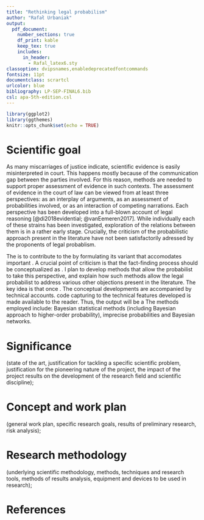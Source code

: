 ```yaml
---
title: "Rethinking legal probabilism"
author: "Rafał Urbaniak"
output:
  pdf_document:
    number_sections: true
    df_print: kable 
    keep_tex: true
    includes:
      in_header:
        - Rafal_latex6.sty
classoption: dvipsnames,enabledeprecatedfontcommands
fontsize: 11pt
documentclass: scrartcl
urlcolor: blue
bibliography: LP-SEP-FINAL6.bib
csl: apa-5th-edition.csl
---
```





```r
library(ggplot2)
library(ggthemes)
knitr::opts_chunk$set(echo = TRUE)
```





\tableofcontents

\thispagestyle{empty}

# Scientific goal

<!-- (description of the problem to be solved, research questions and hypotheses) -->




As many miscarriages of justice indicate, scientific evidence is easily misinterpreted in court. This happens mostly because of the communication gap between the parties involved.  For this reason, methods are needed to  support   proper assessment of evidence in such contexts.  The assessment of evidence in the court of law can be viewed from at least three  perspectives: as an interplay of arguments, as an assessment of  probabilities involved, or as an interaction of competing narrations. Each  perspective has been developed into a full-blown account of   legal reasoning [@di2018evidential; @vanEemeren2017]. While individually each of these strains has been investigated, exploration of  the relations between them is in a rather early stage. Crucially, the criticism of the probabilistic approach present in the literature have not been satisfactorily adressed by the proponents of legal probablism.


The \textbf{goal of this project} is to contribute to the \textbf{development of legal probabilism}  by formulating its variant that  accomodates important \textbf{insights provided by its critics}. A crucial point of criticism is that the fact-finding process  should  be conceptualized as \textbf{a competition of narrations}. I plan to develop methods that allow the probabilist to take this perspective, and explain how such methods allow the legal probabilist to address various other objections present in the literature. The key idea is that once  \textbf{narrations are represented as bayesian networks, various criteria on,  features of  and operations on narrations can be explicated in terms of corresponding properties of and operations on bayesian networks}. The conceptual developments are accompanied by  technical accounts. \textbf{\textsf{R}} code  capturing to the technical features developed is made available to the reader.   Thus, the output will be a \textbf{unifying extended probabilistic model embracing key aspects of the narrative and argumentative approaches, susceptible to AI implementation.}  The methods employed include: Bayesian statistical methods (including Bayesian approach to higher-order probability), imprecise probabilities and Bayesian networks.






# Significance 



(state of the art, justification for tackling a specific scientific problem,
justification for the pioneering nature of the project,
the impact of the project results on the development of the research field and scientific discipline);

# Concept and work plan 

(general work plan, specific research goals,
results of preliminary research, risk analysis);

# Research methodology

(underlying scientific methodology, methods, techniques and research tools,
methods of results analysis, equipment and devices to be used in research);


# References



